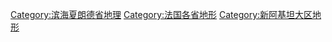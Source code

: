 [[Category:滨海夏朗德省地理|Category:滨海夏朗德省地理]]
[[Category:法国各省地形|Category:法国各省地形]]
[[Category:新阿基坦大区地形|Category:新阿基坦大区地形]]